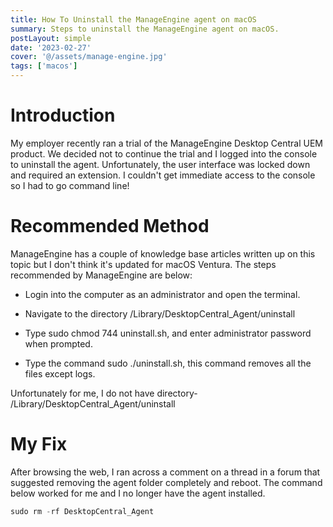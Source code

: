 ```yaml
---
title: How To Uninstall the ManageEngine agent on macOS
summary: Steps to uninstall the ManageEngine agent on macOS.
postLayout: simple
date: '2023-02-27'
cover: '@/assets/manage-engine.jpg'
tags: ['macos']
---
```

# Introduction

My employer recently ran a trial of the ManageEngine Desktop Central UEM product. We decided not to continue the trial and I logged into the console to uninstall the agent. Unfortunately, the user interface was locked down and required an extension. I couldn't get immediate access to the console so I had to go command line!

# Recommended Method

ManageEngine has a couple of knowledge base articles written up on this topic but I don't think it's updated for macOS Ventura. The steps recommended by ManageEngine are below:

* Login into the computer as an administrator and open the terminal.
    
* Navigate to the directory /Library/DesktopCentral\_Agent/uninstall
    
* Type sudo chmod 744 uninstall.sh, and enter administrator password when prompted.
    
* Type the command sudo ./uninstall.sh, this command removes all the files except logs.
    

Unfortunately for me, I do not have directory- /Library/DesktopCentral\_Agent/uninstall

# My Fix

After browsing the web, I ran across a comment on a thread in a forum that suggested removing the agent folder completely and reboot. The command below worked for me and I no longer have the agent installed.

```c
sudo rm -rf DesktopCentral_Agent
```